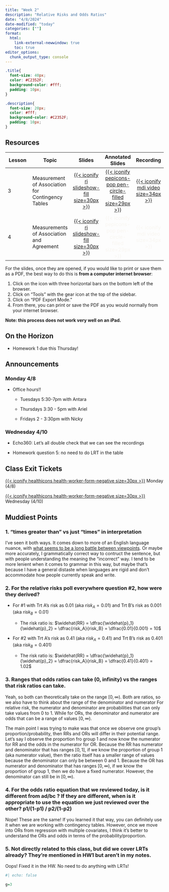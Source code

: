 ```yaml
---
title: "Week 2"
description: "Relative Risks and Odds Ratios"
date: "4/8/2024"
date-modified: "today"
categories: [""]
format: 
  html:
    link-external-newwindow: true
    toc: true
editor_options: 
  chunk_output_type: console
---
```


```css
.title{
  font-size: 40px;
  color: #C2352F;
  background-color: #fff;
  padding: 10px;
}

.description{
  font-size: 20px;
  color: #fff;
  background-color: #C2352F;
  padding: 10px;
}
```

## Resources

| Lesson | Topic                                             |                                                             Slides                                                             |                                                              Annotated Slides                                                               |                                                                                                                      Recording                                                                                                                       |
|---------------|---------------|:-------------:|:-------------:|:-------------:|
| 3      | Measurement of Association for Contingency Tables |    [[{{< iconify ri slideshow-fill size=30px >}}](/lectures/03_Meas_Assoc_CT/03_Meas_Assoc_CT.qmd)]{style="color:#f8f5f0;"}    | [[{{< iconify pepicons-pop pen-circle-filled size=29px >}}](/lectures/03_Meas_Assoc_CT/03_Meas_Assoc_CT_notes.pdf)]{style="color:#f8f5f0;"} | [[{{< iconify mdi video size=34px >}}](https://echo360.org/lesson/G_a2cd2099-5666-4143-b05a-a1e020f96c16_dffa6d24-1dbf-45aa-8ff9-abe9b32c4e9e_2024-04-08T13:00:00.000_2024-04-08T15:00:00.000/classroom#sortDirection=desc)]{style="color:#f8f5f0;"} |
| 4      | Measurements of Association and Agreement         | [[{{< iconify ri slideshow-fill size=30px >}}](/lectures/04_Meas_Assoc_Agree/04_Meas_Assoc_Agree.qmd)]{style="color:#f8f5f0;"} |                             [{{< iconify pepicons-pop pen-circle-filled size=29px >}}]{style="color:#f8f5f0;"}                              |                                                                                            [{{< iconify mdi video size=34px >}}]{style="color:#f8f5f0;"}                                                                                             |

For the slides, once they are opened, if you would like to print or save them as a PDF, the best way to do this is **from a computer internet browser**:

1.  Click on the icon with three horizontal bars on the bottom left of the browser.
2.  Click on "Tools" with the gear icon at the top of the sidebar.
3.  Click on "PDF Export Mode."
4.  From there, you can print or save the PDF as you would normally from your internet browser.

**Note: this process does not work very well on an iPad.**

## On the Horizon

-   Homework 1 due this Thursday!

## Announcements

### Monday 4/8

-   Office hours!!

    -   Tuesdays 5:30-7pm with Antara

    -   Thursdays 3:30 - 5pm with Ariel

    -   Fridays 2 - 3:30pm with Nicky

### Wednesday 4/10

-   Echo360: Let's all double check that we can see the recordings

-   Homework question 5: no need to do LRT in the table

## Class Exit Tickets

[[{{< iconify healthicons health-worker-form-negative size=30px >}}](https://forms.office.com/Pages/ResponsePage.aspx?id=V3lz4rj6fk2U9pvWr59xWFMopmPUjRtDiHLswhgacNhUNUpBNjJJSTA0N0s1Q0hXMlkySTREREdRRC4u)]{style="color:#f8f5f0;"} Monday (4/8)

[[{{< iconify healthicons health-worker-form-negative size=30px >}}](https://forms.office.com/Pages/ResponsePage.aspx?id=V3lz4rj6fk2U9pvWr59xWFMopmPUjRtDiHLswhgacNhUN1lDRVlJN0pNNVRMVDJFWUg0Nk9QUDk1Si4u)]{style="color:#f8f5f0;"} Wednesday (4/10)

## Muddiest Points

### 1. "times greater than" vs just "times" in interpretation

I've seen it both ways. It comes down to more of an English language nuance, with [what seems to be a long battle between viewpoints](https://english.stackexchange.com/questions/7894/x-times-as-many-as-or-x-times-more-than). Or maybe more accurately, I grammatically correct way to contruct the sentence, but with people understanding the meaning the "incorrect" way. I tend to be more lenient when it comes to grammar in this way, but maybe that's because I have a general distaste when languages are rigid and don't accommodate how people currently speak and write.

### 2. For the relative risks poll everywhere question #2, how were they derived?

-   For #1 with Trt A's risk as 0.01 (aka $risk_A=0.01$) and Trt B's risk as 0.001 (aka $risk_B=0.01$)

    -   The risk ratio is: $\widehat{RR} = \dfrac{\widehat{p}_1}{\widehat{p}_2} = \dfrac{risk_A}{risk_B} = \dfrac{0.01}{0.001} = 10$

-   For #2 with Trt A's risk as 0.41 (aka $risk_A=0.41$) and Trt B's risk as 0.401 (aka $risk_B=0.401$)

    -   The risk ratio is: $\widehat{RR} = \dfrac{\widehat{p}_1}{\widehat{p}_2} = \dfrac{risk_A}{risk_B} = \dfrac{0.41}{0.401} = 1.02$

### 3. Ranges that odds ratios can take (0, infinity) vs the ranges that risk ratios can take.

Yeah, so both can theoretically take on the range $[0, \infty)$. Both are ratios, so we also have to think about the range of the denominator and numerator For relative risk, the numerator and denominator are probabilities that can only take values from 0 to 1. While for ORs, the denominator and numerator are odds that can be a range of values $[0, \infty)$.

The main point I was trying to make was that once we observe one group's proportion/probability, then RRs and ORs will differ in their potential range. Let's say I observe the proportion fro group 1 and now know the numerator for RR and the odds in the numerator for OR. Because the RR has numerator and denominator that has ranges $[0, 1]$, if we know the proportion of group 1 (aka numerator value), then the ratio itself has a smaller range of values because the denominator can only be between 0 and 1. Because the OR has numerator and denominator that has ranges $[0, \infty)$, if we know the proportion of group 1, then we do have a fixed numerator. However, the denominator can still be in $[0, \infty)$.

### 4. For the odds ratio equation that we reviewed today, is it different from ad/bc ? If they are different, when is it appropriate to use the equation we just reviewed over the other? p1/(1-p1) / p2/(1-p2)

Nope! These are the same! If you learned it that way, you can definitely use it when we are working with contingency tables. However, once we move into ORs from regression with multiple covariates, I think it's better to understand the ORs and odds in terms of the probability/proportion.

### 5. Not directly related to this class, but did we cover LRTs already? They're mentioned in HW1 but aren't in my notes.

Oops! Fixed it in the HW. No need to do anything with LRTs!

```r
#| echo: false

g=3
```
